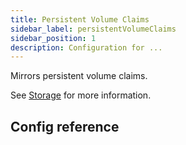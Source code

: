 ```yaml
---
title: Persistent Volume Claims
sidebar_label: persistentVolumeClaims
sidebar_position: 1
description: Configuration for ...
---
```




Mirrors persistent volume claims.

See [Storage](/architecture/storage.mdx) for more information.

## Config reference

<EnableSwitch/>